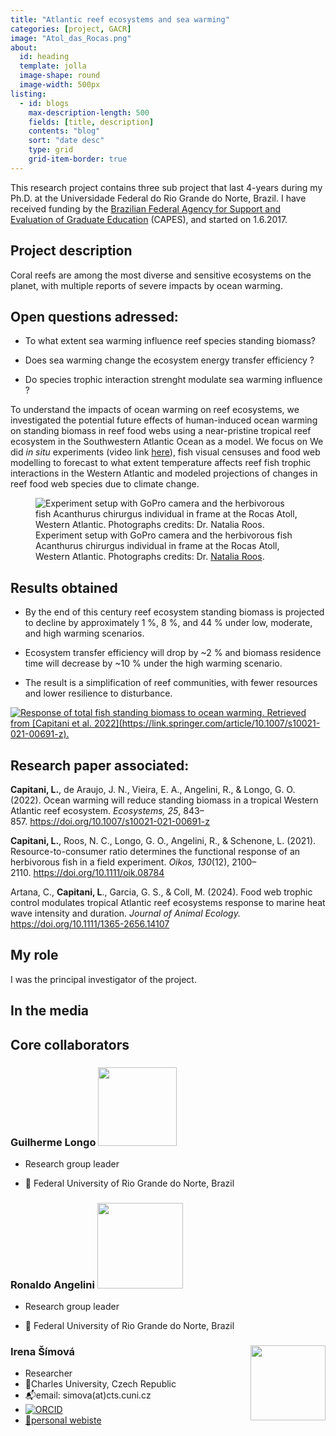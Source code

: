```yaml
---
title: "Atlantic reef ecosystems and sea warming"
categories: [project, GACR]
image: "Atol_das_Rocas.png"
about:
  id: heading
  template: jolla
  image-shape: round
  image-width: 500px
listing: 
  - id: blogs
    max-description-length: 500
    fields: [title, description]
    contents: "blog"
    sort: "date desc" 
    type: grid
    grid-item-border: true
---
```


::: {#heading}
This research project contains three sub project that last 4-years during my Ph.D. at the Universidade Federal do Rio Grande do Norte, Brazil. I have received funding by the [Brazilian Federal Agency for Support and Evaluation of Graduate Education](https://www.gov.br/capes/pt-br) (CAPES), and started on 1.6.2017.
:::

## Project description

Coral reefs are among the most diverse and sensitive ecosystems on the planet, with multiple reports of severe impacts by ocean warming.

::: {.callout-important appearance="minimal" icon="false"}
## Open questions adressed:

-   To what extent sea warming influence reef species standing biomass?

-   Does sea warming change the ecosystem energy transfer efficiency ?

-   Do species trophic interaction strenght modulate sea warming influence ?
:::

To understand the impacts of ocean warming on reef ecosystems, we investigated the potential future effects of human-induced ocean warming on standing biomass in reef food webs using a near-pristine tropical reef ecosystem in the Southwestern Atlantic Ocean as a model. We focus on We did *in situ* experiments (video link [here](https://www.youtube.com/watch?v=EPeJAe6WuaI)), fish visual censuses and food web modelling to forecast to what extent temperature affects reef fish trophic interactions in the Western Atlantic and modeled projections of changes in reef food web species due to climate change. 

![Experiment setup with GoPro camera and the herbivorous fish Acanthurus chirurgus individual in frame at the Rocas Atoll, Western Atlantic. Photographs credits: Dr. [Natalia Roos](https://scholar.google.com/citations?hl=pt-BR&user=ehXdQVMAAAAJ&view_op=list_works&sortby=pubdate).](Screenshot 2025-08-19 at 11.19.14.png){fig-align="center"}

## Results obtained

-   By the end of this century reef ecosystem standing biomass is projected to decline by approximately 1 %, 8 %, and 44 % under low, moderate, and high warming scenarios.

-   Ecosystem transfer efficiency will drop by \~2 % and biomass residence time will decrease by \~10 % under the high warming scenario.

-   The result is a simplification of reef communities, with fewer resources and lower resilience to disturbance.

[![Response of total fish standing biomass to ocean warming. Retrieved from [Capitani et al. 2022](https://link.springer.com/article/10.1007/s10021-021-00691-z). ](10021_2021_691_Fig3_HTML.png.webp){fig-align="center"}](10.1007/s10021-021-00691-z)

## Research paper associated: 

**Capitani, L.**, de Araujo, J. N., Vieira, E. A., Angelini, R., & Longo, G. O. (2022). Ocean warming will reduce standing biomass in a tropical Western Atlantic reef ecosystem. *Ecosystems, 25*, 843–857. [https://doi.org/10.1007/s10021-021-00691-z](https://link.springer.com/article/10.1007/s10021-021-00691-z)

**Capitani, L.**, Roos, N. C., Longo, G. O., Angelini, R., & Schenone, L. (2021). Resource-to-consumer ratio determines the functional response of an herbivorous fish in a field experiment. *Oikos, 130*(12), 2100–2110. <https://doi.org/10.1111/oik.08784>

Artana, C., **Capitani, L**., Garcia, G. S., & Coll, M. (2024). Food web trophic control modulates tropical Atlantic reef ecosystems response to marine heat wave intensity and duration. *Journal of Animal Ecology.* [https://doi.org/10.1111/1365-2656.14107](https://besjournals.onlinelibrary.wiley.com/doi/full/10.1111/1365-2656.14107)

## My role

I was the principal investigator of the project.

## In the media

::: {#blogs}
:::

## Core collaborators

### Guilherme Longo  ![](Guilherme-Longo.jpg){align="right" width="126"}

-   Research group leader

-   🏦 Federal University of Rio Grande do Norte, Brazil

### Ronaldo Angelini ![](Ronaldo-Angelini-2.jpg.webp){align="right" width="137"}

-   Research group leader

-   🏦 Federal University of Rio Grande do Norte, Brazil

### Irena Šímová <img src="https://www.cts.cuni.cz/img/people/%C5%A0%C3%ADmov%C3%A1.jpg" align="right" width="120"/>

-   Researcher
-   🏦Charles University, Czech Republic
-   📬email: simova(at)cts.cuni.cz
-   [![ORCID](https://img.shields.io/badge/orcid-0000--0002--9474--569X-brightgreen.svg)](https://orcid.org/0000-0002-9474-569X)
-   [🔗personal webiste](https://www.cts.cuni.cz/en/simova.html)
